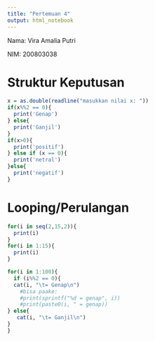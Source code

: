 ---
title: "Pertemuan 4"
output: html_notebook
---

Nama: Vira Amalia Putri

NIM: 200803038

# Struktur Keputusan

```{r}
x = as.double(readline("masukkan nilai x: "))
if(x%%2 == 0){
  print('Genap')
} else{
  print('Ganjil')
}
if(x>0){
  print('positif')
} else if (x == 0){
  print('netral')
}else{
  print('negatif')
}
```

# Looping/Perulangan

```{r}
for(i in seq(2,15,2)){
  print(i)
}
for(i in 1:15){
  print(i)
}
```

```{r}
for(i in 1:100){
  if (i%%2 == 0){
  cat(i, "\t= Genap\n")
    #bisa paake:
    #print(sprintf("%d = genap", i))
    #print(paste0(i, " = genap))
} else{
   cat(i, "\t= Ganjil\n")
}
}
```

